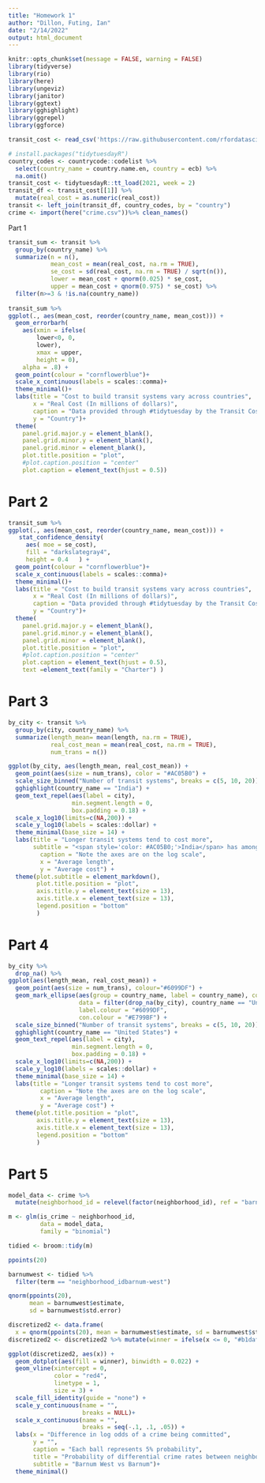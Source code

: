 ```yaml
---
title: "Homework 1"
author: "Dillon, Futing, Ian"
date: "2/14/2022"
output: html_document
---
```

```r
knitr::opts_chunk$set(message = FALSE, warning = FALSE)
library(tidyverse)
library(rio)
library(here)
library(ungeviz)
library(janitor)
library(ggtext) 
library(gghighlight)
library(ggrepel)
library(ggforce)

transit_cost <- read_csv('https://raw.githubusercontent.com/rfordatascience/tidytuesday/master/data/2021/2021-01-05/transit_cost.csv')

# install.packages("tidytuesdayR")
country_codes <- countrycode::codelist %>% 
  select(country_name = country.name.en, country = ecb) %>% 
  na.omit()
transit_cost <- tidytuesdayR::tt_load(2021, week = 2) 
transit_df <- transit_cost[[1]] %>% 
  mutate(real_cost = as.numeric(real_cost))
transit <- left_join(transit_df, country_codes, by = "country")
crime <- import(here("crime.csv"))%>% clean_names()

```

Part 1
```r
transit_sum <- transit %>% 
  group_by(country_name) %>% 
  summarize(n = n(), 
            mean_cost = mean(real_cost, na.rm = TRUE), 
            se_cost = sd(real_cost, na.rm = TRUE) / sqrt(n()), 
            lower = mean_cost + qnorm(0.025) * se_cost,
            upper = mean_cost + qnorm(0.975) * se_cost) %>% 
  filter(n>=3 & !is.na(country_name)) 
  
transit_sum %>% 
ggplot(., aes(mean_cost, reorder(country_name, mean_cost))) +
  geom_errorbarh(
    aes(xmin = ifelse(
        lower<0, 0, 
        lower),
        xmax = upper, 
        height = 0), 
    alpha = .8) +
  geom_point(colour = "cornflowerblue")+
  scale_x_continuous(labels = scales::comma)+
  theme_minimal()+
  labs(title = "Cost to build transit systems vary across countries", 
       x = "Real Cost (In millions of dollars)", 
       caption = "Data provided through #tidytuesday by the Transit Costs Project", 
       y = "Country")+
  theme(
    panel.grid.major.y = element_blank(),
    panel.grid.minor.y = element_blank(),
    panel.grid.minor = element_blank(),
    plot.title.position = "plot", 
    #plot.caption.position = "center"
    plot.caption = element_text(hjust = 0.5))
```

# Part 2
```r
transit_sum %>% 
ggplot(., aes(mean_cost, reorder(country_name, mean_cost))) +
   stat_confidence_density(
     aes( moe = se_cost), 
     fill = "darkslategray4", 
     height = 0.4   ) +
  geom_point(colour = "cornflowerblue")+
  scale_x_continuous(labels = scales::comma)+
  theme_minimal()+
  labs(title = "Cost to build transit systems vary across countries", 
       x = "Real Cost (In millions of dollars)", 
       caption = "Data provided through #tidytuesday by the Transit Costs Project", 
       y = "Country")+
  theme(
    panel.grid.major.y = element_blank(),
    panel.grid.minor.y = element_blank(),
    panel.grid.minor = element_blank(),
    plot.title.position = "plot", 
    #plot.caption.position = "center"
    plot.caption = element_text(hjust = 0.5), 
    text =element_text(family = "Charter") )  

```




# Part 3
```r
by_city <- transit %>% 
  group_by(city, country_name) %>%
  summarize(length_mean= mean(length, na.rm = TRUE),
            real_cost_mean = mean(real_cost, na.rm = TRUE),
            num_trans = n())

ggplot(by_city, aes(length_mean, real_cost_mean)) +
  geom_point(aes(size = num_trans), color = "#AC05B0") +
  scale_size_binned("Number of transit systems", breaks = c(5, 10, 20)) +
  gghighlight(country_name == "India") +
  geom_text_repel(aes(label = city),
                  min.segment.length = 0,
                  box.padding = 0.18) +
  scale_x_log10(limits=c(NA,200)) +
  scale_y_log10(labels = scales::dollar) +
  theme_minimal(base_size = 14) +
  labs(title = "Longer transit systems tend to cost more",
       subtitle = "<span style='color: #AC05B0;'>India</span> has among the most transit systems in the world",
         caption = "Note the axes are on the log scale",
         x = "Average length",
         y = "Average cost") +
  theme(plot.subtitle = element_markdown(),
        plot.title.position = "plot",
        axis.title.y = element_text(size = 13),
        axis.title.x = element_text(size = 13),
        legend.position = "bottom"
        ) 
```

# Part 4
```r
by_city %>%
  drop_na() %>%
ggplot(aes(length_mean, real_cost_mean)) +
  geom_point(aes(size = num_trans), colour="#6099DF") +
  geom_mark_ellipse(aes(group = country_name, label = country_name), color = "#E799BF",
                    data = filter(drop_na(by_city), country_name == "United States"),
                    label.colour = "#6099DF", 
                    con.colour = "#E799BF") + 
  scale_size_binned("Number of transit systems", breaks = c(5, 10, 20)) +
  gghighlight(country_name == "United States") +
  geom_text_repel(aes(label = city),
                  min.segment.length = 0,
                  box.padding = 0.18) +
  scale_x_log10(limits=c(NA,200)) +
  scale_y_log10(labels = scales::dollar) +
  theme_minimal(base_size = 14) +
  labs(title = "Longer transit systems tend to cost more",
         caption = "Note the axes are on the log scale",
         x = "Average length",
         y = "Average cost") +
  theme(plot.title.position = "plot",
        axis.title.y = element_text(size = 13),
        axis.title.x = element_text(size = 13),
        legend.position = "bottom"
        ) 
```



# Part 5
```r
model_data <- crime %>% 
  mutate(neighborhood_id = relevel(factor(neighborhood_id), ref = "barnum"))

m <- glm(is_crime ~ neighborhood_id, 
         data = model_data,
         family = "binomial")

tidied <- broom::tidy(m)

ppoints(20)

barnumwest <- tidied %>% 
  filter(term == "neighborhood_idbarnum-west")

qnorm(ppoints(20), 
      mean = barnumwest$estimate,
      sd = barnumwest$std.error)

discretized2 <- data.frame(
  x = qnorm(ppoints(20), mean = barnumwest$estimate, sd = barnumwest$std.error)) 
discretized2 <- discretized2 %>% mutate(winner = ifelse(x <= 0, "#b1daf4", "#f8f1a9"))

ggplot(discretized2, aes(x)) +
  geom_dotplot(aes(fill = winner), binwidth = 0.022) +
  geom_vline(xintercept = 0, 
             color = "red4", 
             linetype = 1, 
             size = 3) +
  scale_fill_identity(guide = "none") +
  scale_y_continuous(name = "", 
                     breaks = NULL)+
  scale_x_continuous(name = "", 
                     breaks = seq(-.1, .1, .05)) +
  labs(x = "Difference in log odds of a crime being committed",
       y = "",
       caption = "Each ball represents 5% probability",
       title = "Probability of differential crime rates between neighborhoods",
       subtitle = "Barnum West vs Barnum")+
  theme_minimal()
```


